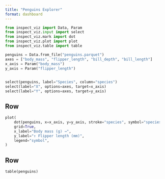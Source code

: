```yaml
---
title: "Penguins Explorer"
format: dashboard
---
```


```python
from inspect_viz import Data, Param
from inspect_viz.input import select
from inspect_viz.mark import dot
from inspect_viz.plot import plot
from inspect_viz.table import table

penguins = Data.from_file("penguins.parquet")
axes = ["body_mass", "flipper_length", "bill_depth", "bill_length"]
x_axis = Param("body_mass")
y_axis = Param("flipper_length")
```

## {.toolbar}

```python
select(penguins, label="Species", column="species")
select(label="X", options=axes, target=x_axis)
select(label="Y", options=axes, target=y_axis)
```

## Row

```python
plot(
    dot(penguins, x=x_axis, y=y_axis, stroke="species", symbol="species"),
    grid=True,
    x_label="Body mass (g) →",
    y_label="↑ Flipper length (mm)",
    legend="symbol",
)
```

## Row

```python
table(penguins)
```

